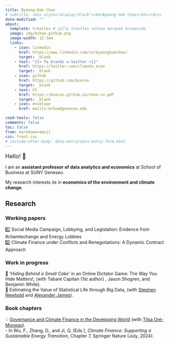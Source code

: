 ```yaml
---
title: Byeong-Hak Choe
# subtitle: <div style="display:block"><bh>Byeong-Hak Choe</bh></div>
date-modified: ""
about:
  template: trestles # jolla trestles solana marquee broadside
  image: img/bchoe-github.png
  image-width: 12.5em
  links: 
    - icon: linkedin
      href: https://www.linkedin.com/in/byeonghakchoe/
      target: _blank
    - text: "{{< fa brands x-twitter >}}"
      href: https://twitter.com/climate_econ
      target: _blank
    - icon: github
      href: https://github.com/bcecon
      target: _blank
    - text: CV
      href: https://bcecon.github.io/choe-cv.pdf
      target: _blank
    - icon: envelope
      href: mailto:bchoe@geneseo.edu

cood-tools: false
comments: false
toc: false
from: markdown+emoji
css: front.css
# include-after-body: data-entry/data-entry-form.html
---
```




<font size = "4">Hello! 👋 </font>

<div style="display:block; margin:15px;"></div>

I am an **assistant professor of data analytics and economics** at School of Business at SUNY Geneseo.

My research interests lie in **economics of the environment and climate change**.

<!-- My teaching interests are in **economics and data science**. My students use the tools of machine learning, econometrics, and data visualization to address **business strategies**, **public policy**, and **individual decision-making**. -->

## Research

### Working papers

1️⃣ Social Media Campaign, Lobbying, and Legislation: Evidence from #cliamtechange and Energy Lobbies\
2️⃣ Climate Finance under Conflicts and Renegotiations: A Dynamic Contract Approach


### Work in progress

🌟 '*Hiding Behind a Small Cake*' in an Online Dictator Game: The Way You Hide Matters!, (with Tabaré Capitan (1st author) , Jason Shogren, and Benjamin White).\
🌟 Estimating the Value of Statistical Life through Big Data, (with [Stephen Newbold](https://www.stevenewbold.com) and [Alexander James](https://www.alexandergjames.com)).



### Book chapters

💡 [Governance and Climate Finance in the Developing World](https://link.springer.com/chapter/10.1007/978-981-97-3308-8_7) (with [Tilsa Oré-Monago](https://tilsaore.github.io)).\
  -&nbsp;In Wu, F., Zhang, D., and Ji, Q. (Eds.), *Climate Finance: Supporting a Sustainable Energy Transition*, Chapter 7, Springer Nature (July, 2024).
  

<br>

<!-- ```{=html} -->
<!-- <iframe height="900px" width="100%" frameborder="no" -->
<!-- src="data-entry/data-entry-form.html"> -->
<!-- </iframe> -->
<!-- ``` -->
